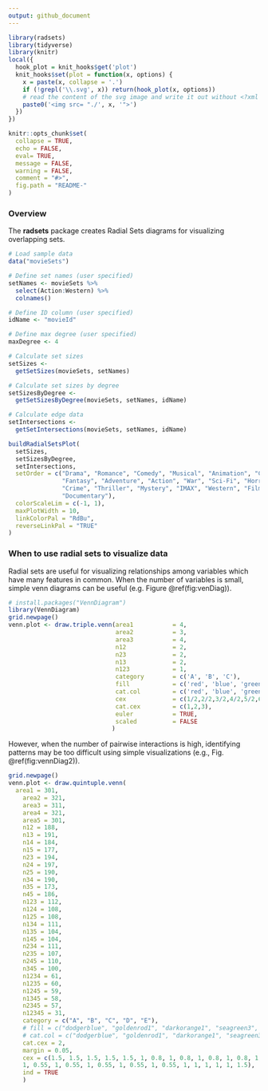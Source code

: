 ```yaml
---
output: github_document
---
```


<!-- README.md is generated from README.Rmd. Please edit that file -->

```r
library(radsets)
library(tidyverse)
library(knitr)
local({
  hook_plot = knit_hooks$get('plot')
  knit_hooks$set(plot = function(x, options) {
    x = paste(x, collapse = '.')
    if (!grepl('\\.svg', x)) return(hook_plot(x, options))
    # read the content of the svg image and write it out without <?xml ... ?>
    paste0('<img src= "./', x, '">')
  })
})
```

```r
knitr::opts_chunk$set(
  collapse = TRUE,
  echo = FALSE, 
  eval= TRUE,
  message = FALSE, 
  warning = FALSE,
  comment = "#>",
  fig.path = "README-"
)
```

### Overview

The **radsets** package creates Radial Sets diagrams for visualizing overlapping sets.  

```r
# Load sample data
data("movieSets")

# Define set names (user specified)
setNames <- movieSets %>%
  select(Action:Western) %>%
  colnames()

# Define ID column (user specified)
idName <- "movieId"

# Define max degree (user specified)
maxDegree <- 4

# Calculate set sizes
setSizes <-
  getSetSizes(movieSets, setNames)

# Calculate set sizes by degree
setSizesByDegree <-
  getSetSizesByDegree(movieSets, setNames, idName)

# Calculate edge data
setIntersections <-
  getSetIntersections(movieSets, setNames, idName)

buildRadialSetsPlot(
  setSizes,
  setSizesByDegree,
  setIntersections,
  setOrder = c("Drama", "Romance", "Comedy", "Musical", "Animation", "Children", 
               "Fantasy", "Adventure", "Action", "War", "Sci-Fi", "Horror", 
               "Crime", "Thriller", "Mystery", "IMAX", "Western", "Film-Noir", 
               "Documentary"),
  colorScaleLim = c(-1, 1),
  maxPlotWidth = 10,
  linkColorPal = "RdBu",
  reverseLinkPal = "TRUE"
)
```

### When to use radial sets to visualize data
Radial sets are useful for visualizing relationships among variables which have many features in common. When the number of variables is small, simple venn diagrams can be useful (e.g. Figure \@ref(fig:venDiag)).

```r
# install.packages("VennDiagram")
library(VennDiagram)
grid.newpage()
venn.plot <- draw.triple.venn(area1           = 4,
                              area2           = 3,
                              area3           = 4,
                              n12             = 2,
                              n23             = 2,
                              n13             = 2,
                              n123            = 1,
                              category        = c('A', 'B', 'C'),
                              fill            = c('red', 'blue', 'green'),
                              cat.col         = c('red', 'blue', 'green'),
                              cex             = c(1/2,2/2,3/2,4/2,5/2,6/2,7/2),
                              cat.cex         = c(1,2,3),
                              euler           = TRUE,
                              scaled          = FALSE
                             )
```
However, when the number of pairwise interactions is high, identifying patterns may be too difficult using simple visualizations (e.g., Fig. \@ref(fig:vennDiag2)). 
```r
grid.newpage()
venn.plot <- draw.quintuple.venn(
  area1 = 301,
    area2 = 321,
    area3 = 311,
    area4 = 321,
    area5 = 301,
    n12 = 188,
    n13 = 191,
    n14 = 184,
    n15 = 177,
    n23 = 194,
    n24 = 197,
    n25 = 190,
    n34 = 190,
    n35 = 173,
    n45 = 186,
    n123 = 112,
    n124 = 108,
    n125 = 108,
    n134 = 111,
    n135 = 104,
    n145 = 104,
    n234 = 111,
    n235 = 107,
    n245 = 110,
    n345 = 100,
    n1234 = 61,
    n1235 = 60,
    n1245 = 59,
    n1345 = 58,
    n2345 = 57,
    n12345 = 31,
    category = c("A", "B", "C", "D", "E"),
    # fill = c("dodgerblue", "goldenrod1", "darkorange1", "seagreen3", "orchid3"),
    # cat.col = c("dodgerblue", "goldenrod1", "darkorange1", "seagreen3", "orchid3"),
    cat.cex = 2,
    margin = 0.05,
    cex = c(1.5, 1.5, 1.5, 1.5, 1.5, 1, 0.8, 1, 0.8, 1, 0.8, 1, 0.8, 1, 0.8, 
    1, 0.55, 1, 0.55, 1, 0.55, 1, 0.55, 1, 0.55, 1, 1, 1, 1, 1, 1.5),
    ind = TRUE
    )
```
